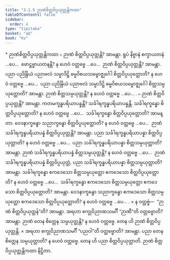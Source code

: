```yaml
---
title: "3.1.5 ဉာဏံစိတ္တဝိပ္ပယုတ္တန္တိကထာ"
tableOfContents: false
sidebar:
  order: 4
type: "tipitaka"
basket: "ab"
book: "kv"
---
```



<DynamicBreadcrumb />

<Paragraph type="center" book="kv">
* ဉာဏံစိတ္တဝိပ္ပယုတ္တန္တိကထာ
</Paragraph>

<Division number="616" book="kv">

<Paragraph number="2041" book="kv">
๐ ဉာဏံ စိတ္တဝိပ္ပယုတ္တန္တိ? အာမန္တာ. ရူပံ နိဗ္ဗာနံ စက္ခာယတနံ …ပေ…  ဖောဋ္ဌဗ္ဗာယတနန္တိ? န ဟေဝံ ဝတ္တဗ္ဗေ …ပေ…  ဉာဏံ စိတ္တဝိပ္ပယုတ္တန္တိ? အာမန္တာ. ပညာ ပညိန္ဒြိယံ ပညာဗလံ သမ္မာဒိဋ္ဌိ ဓမ္မဝိစယသမ္ဗောဇ္ဈင်္ဂေါ စိတ္တဝိပ္ပယုတ္တောတိ? န ဟေဝံ ဝတ္တဗ္ဗေ …ပေ…  ပညာ ပညိန္ဒြိယံ ပညာဗလံ သမ္မာဒိဋ္ဌိ ဓမ္မဝိစယသမ္ဗောဇ္ဈင်္ဂေါ စိတ္တသမ္ပယုတ္တောတိ? အာမန္တာ. ဉာဏံ စိတ္တသမ္ပယုတ္တန္တိ? န ဟေဝံ ဝတ္တဗ္ဗေ …ပေ… .
</Paragraph>

<Paragraph number="2042" book="kv">
๐ ဉာဏံ စိတ္တဝိပ္ပယုတ္တန္တိ? အာမန္တာ. ကတမက္ခန္ဓပရိယာပန္နန္တိ? သင်္ခါရက္ခန္ဓပရိယာပန္နန္တိ. သင်္ခါရက္ခန္ဓော စိတ္တဝိပ္ပယုတ္တောတိ? န ဟေဝံ ဝတ္တဗ္ဗေ …ပေ…  သင်္ခါရက္ခန္ဓော စိတ္တဝိပ္ပယုတ္တောတိ? အာမန္တာ. ဝေဒနာက္ခန္ဓော သညာက္ခန္ဓော စိတ္တဝိပ္ပယုတ္တောတိ? န ဟေဝံ ဝတ္တဗ္ဗေ …ပေ…  ဉာဏံ သင်္ခါရက္ခန္ဓပရိယာပန္နံ စိတ္တဝိပ္ပယုတ္တန္တိ? အာမန္တာ. ပညာ သင်္ခါရက္ခန္ဓပရိယာပန္နာ စိတ္တဝိပ္ပယုတ္တာတိ? န ဟေဝံ ဝတ္တဗ္ဗေ …ပေ…  ပညာ သင်္ခါရက္ခန္ဓပရိယာပန္နာ စိတ္တသမ္ပယုတ္တာတိ? အာမန္တာ. ဉာဏံ သင်္ခါရက္ခန္ဓပရိယာပန္နံ စိတ္တသမ္ပယုတ္တန္တိ? န ဟေဝံ ဝတ္တဗ္ဗေ …ပေ…  ဉာဏံ သင်္ခါရက္ခန္ဓပရိယာပန္နံ စိတ္တဝိပ္ပယုတ္တံ, ပညာ သင်္ခါရက္ခန္ဓပရိယာပန္နာ စိတ္တသမ္ပယုတ္တာတိ? အာမန္တာ. သင်္ခါရက္ခန္ဓော ဧကဒေသော စိတ္တသမ္ပယုတ္တော ဧကဒေသော စိတ္တဝိပ္ပယုတ္တောတိ? န ဟေဝံ ဝတ္တဗ္ဗေ …ပေ…  သင်္ခါရက္ခန္ဓော ဧကဒေသော စိတ္တသမ္ပယုတ္တော ဧကဒေသော စိတ္တဝိပ္ပယုတ္တောတိ? အာမန္တာ. ဝေဒနာက္ခန္ဓော သညာက္ခန္ဓော ဧကဒေသော စိတ္တသမ္ပယုတ္တော ဧကဒေသော စိတ္တဝိပ္ပယုတ္တောတိ? န ဟေဝံ ဝတ္တဗ္ဗေ …ပေ… .
</Paragraph>

</Division>
<Division number="617" book="kv">

<Paragraph number="2043" book="kv">
× န ဝတ္တဗ္ဗံ—  “ဉာဏံ စိတ္တဝိပ္ပယုတ္တန်”တိ? အာမန္တာ. အရဟာ စက္ခုဝိညာဏသမင်္ဂီ “ဉာဏီ”တိ ဝတ္တဗ္ဗောတိ? အာမန္တာ. ဉာဏံ တေန စိတ္တေန သမ္ပယုတ္တန္တိ? န ဟေဝံ ဝတ္တဗ္ဗေ. တေန ဟိ ဉာဏံ စိတ္တဝိပ္ပယုတ္တန္တိ.
</Paragraph>

<Paragraph number="2044" book="kv">
× အရဟာ စက္ခုဝိညာဏသမင်္ဂီ “ပညဝါ”တိ ဝတ္တဗ္ဗောတိ? အာမန္တာ. ပညာ တေန စိတ္တေန သမ္ပယုတ္တာတိ? န ဟေဝံ ဝတ္တဗ္ဗေ. တေန ဟိ ပညာ စိတ္တဝိပ္ပယုတ္တာတိ.

</Paragraph>
</Division>

<Paragraph number="2045" type="center" book="kv">
ဉာဏံ စိတ္တဝိပ္ပယုတ္တန္တိကထာ နိဋ္ဌိတာ.
</Paragraph>